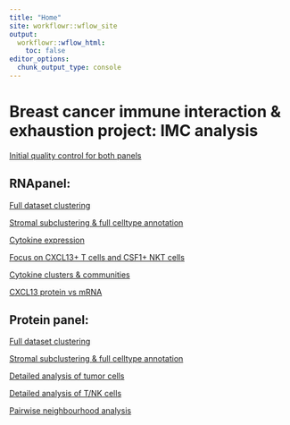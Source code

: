 ---
title: "Home"
site: workflowr::wflow_site
output:
  workflowr::wflow_html:
    toc: false
editor_options:
  chunk_output_type: console
---

# Breast cancer immune interaction & exhaustion project: IMC analysis



[Initial quality control for both panels](01_quality_control.html)
  

## RNApanel: 
  
[Full dataset clustering](02_RNApanel_clustering.html)  

[Stromal subclustering & full celltype annotation](03_RNApanel_StromalSubclustering.html) 

[Cytokine expression](09_RNApanel_cytokine_expression.html) 

[Focus on CXCL13+ T cells and CSF1+ NKT cells](10_RNApanel_TNK_cytokines.html) 
  
[Cytokine clusters & communities](11_RNApanel_cytokine_communities.html)  
  
[CXCL13 protein vs mRNA](12_RNApanel_CXCL13_protein.html)  


## Protein panel: 
     
[Full dataset clustering](04_proteinPanel_clustering.html)  

[Stromal subclustering & full celltype annotation](05_proteinPanel_StromalSubclustering.html)  

[Detailed analysis of tumor cells](06_proteinPanel_tumor_analysis.html)  

[Detailed analysis of T/NK cells](07_proteinPanel_TNK_analysis.html)  

[Pairwise neighbourhood analysis](08_proteinPanel_neighbourhood.html) 